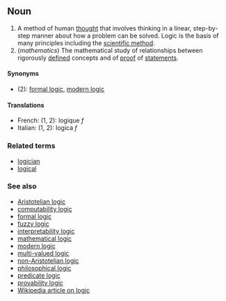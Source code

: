 ==Noun==

#A method of human [[thought]] that involves thinking in a linear, step-by-step manner about how a problem can be solved.  Logic is the basis of many principles including the [[scientific method]].
#(''mathematics'') The mathematical study of relationships between rigorously [[define]]d concepts and of [[proof]] of [[statement]]s.

====Synonyms====
*(2): [[formal logic]], [[modern logic]]

====Translations====
*French: (1, 2): logique ''f''
*Italian: (1, 2): logica ''f''

===Related terms===
*[[logician]]
*[[logical]]

===See also===
*[[Aristotelian logic]]
*[[computability logic]]
*[[formal logic]]
*[[fuzzy logic]]
*[[interpretability logic]]
*[[mathematical logic]]
*[[modern logic]]
*[[multi-valued logic]]
*[[non-Aristotelian logic]]
*[[philosophical logic]]
*[[predicate logic]]
*[[provability logic]]
*[[en:Logic|Wikipedia article on logic]]